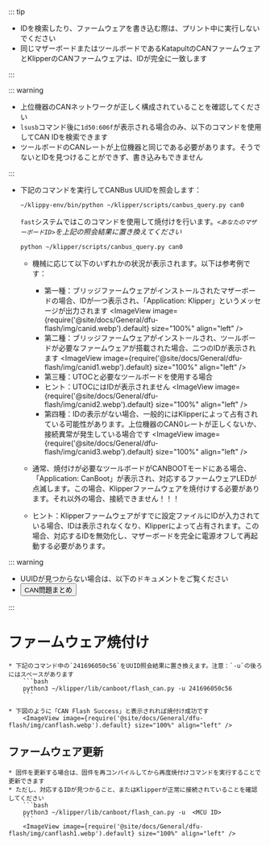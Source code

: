 ::: tip

* IDを検索したり、ファームウェアを書き込む際は、プリント中に実行しないでください
* 同じマザーボードまたはツールボードであるKatapultのCANファームウェアとKlipperのCANファームウェアは、IDが完全に一致します

:::

::: warning

* 上位機器のCANネットワークが正しく構成されていることを確認してください
* `lsusb`コマンド後に`1d50:606f`が表示される場合のみ、以下のコマンドを使用してCAN IDを検索できます
* ツールボードのCANレートが上位機器と同じである必要があります。そうでないとIDを見つけることができず、書き込みもできません

:::

* 下記のコマンドを実行してCANBus UUIDを照会します：

    ```bash
    ~/klippy-env/bin/python ~/klipper/scripts/canbus_query.py can0
    ```
    `fast`システムではこのコマンドを使用して焼付けを行います。*`<あなたのマザーボードID>`を上記の照会結果に置き換えてください*

     ```bash
    python ~/klipper/scripts/canbus_query.py can0
     ```

    * 機械に応じて以下のいずれかの状況が表示されます。以下は参考例です：
        * 第一種：ブリッジファームウェアがインストールされたマザーボードの場合、IDが一つ表示され、「Application: Klipper」というメッセージが出力されます
            <ImageView image={require('@site/docs/General/dfu-flash/img/canid.webp').default} size="100%" align="left" />  
        * 第二種：ブリッジファームウェアがインストールされ、ツールボードが必要なファームウェアが搭載された場合、二つのIDが表示されます
            <ImageView image={require('@site/docs/General/dfu-flash/img/canid1.webp').default} size="100%" align="left" />  
        * 第三種：UTOCと必要なツールボードを使用する場合
        * ヒント：UTOCにはIDが表示されません
            <ImageView image={require('@site/docs/General/dfu-flash/img/canid2.webp').default} size="100%" align="left" />  
        * 第四種：IDの表示がない場合、一般的にはKlipperによって占有されている可能性があります。上位機器のCAN0レートが正しくないか、接続異常が発生している場合です
            <ImageView image={require('@site/docs/General/dfu-flash/img/canid3.webp').default} size="100%" align="left" />  

    * 通常、焼付けが必要なツールボードがCANBOOTモードにある場合、「Application: CanBoot」が表示され、対応するファームウェアLEDが点滅します。この場合、Klipperファームウェアを焼付けする必要があります。それ以外の場合、接続できません！！！
    * ヒント：Klipperファームウェアがすでに設定ファイルにIDが入力されている場合、IDは表示されなくなり、Klipperによって占有されます。この場合、対応するIDを無効化し、マザーボードを完全に電源オフして再起動する必要があります。

::: warning

* UUIDが見つからない場合は、以下のドキュメントをご覧ください  
* <Button variant="contained" disableElevation component="a" rel="noopener" href="/docs/DebugDoc/faq/klipper_can">CAN問題まとめ</Button>

:::

# ファームウェア焼付け

    * 下記のコマンド中の`241696050c56`をUUID照会結果に置き換えます。注意：`-u`の後ろにはスペースがあります
        ```bash
        python3 ~/klipper/lib/canboot/flash_can.py -u 241696050c56
        ```

    * 下図のように「CAN Flash Success」と表示されれば焼付け成功です
        <ImageView image={require('@site/docs/General/dfu-flash/img/canflash.webp').default} size="100%" align="left" />  


## ファームウェア更新
    * 固件を更新する場合は、固件を再コンパイルしてから再度焼付けコマンドを実行することで更新できます
    * ただし、対応するIDが見つかること、またはKlipperが正常に接続されていることを確認してください
        ```bash
        python3 ~/klipper/lib/canboot/flash_can.py -u  <MCU ID>
        ```
        <ImageView image={require('@site/docs/General/dfu-flash/img/canflash1.webp').default} size="100%" align="left" />
